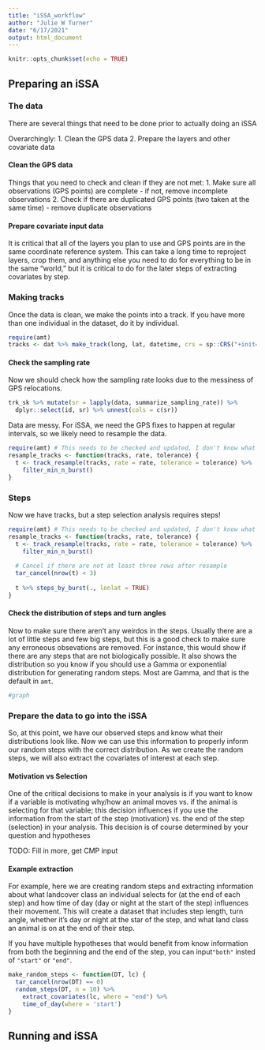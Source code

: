 ```yaml
---
title: "iSSA_workflow"
author: "Julie W Turner"
date: "6/17/2021"
output: html_document
---
```


```r
knitr::opts_chunk$set(echo = TRUE)
```

## Preparing an iSSA

### The data

There are several things that need to be done prior to actually doing an iSSA

Overarchingly:
1. Clean the GPS data
2. Prepare the layers and other covariate data

#### Clean the GPS data

Things that you need to check and clean if they are not met:
1. Make sure all observations (GPS points) are complete
 - if not, remove incomplete observations
2. Check if there are duplicated GPS points (two taken at the same time)
 - remove duplicate observations

#### Prepare covariate input data

It is critical that all of the layers you plan to use and GPS points are in the same coordinate reference system. This can take a long time to reproject layers, crop them, and anything else you need to do for everything to be in the same "world," but it is critical to do for the later steps of extracting covariates by step.

### Making tracks

Once the data is clean, we make the points into a track. If you have more than one individual in the dataset, do it by individual.

```r
require(amt)
tracks <- dat %>% make_track(long, lat, datetime, crs = sp::CRS("+init=epsg:4326"), id = id)
```

#### Check the sampling rate

Now we should check how the sampling rate looks due to the messiness of GPS relocations.

```r
trk_sk %>% mutate(sr = lapply(data, summarize_sampling_rate)) %>%
  dplyr::select(id, sr) %>% unnest(cols = c(sr))
```

Data are messy. For iSSA, we need the GPS fixes to happen at regular intervals, so we likely need to resample the data.

```r
require(amt) # This needs to be checked and updated, I don't know what I'm doing
resample_tracks <- function(tracks, rate, tolerance) {
  t <- track_resample(tracks, rate = rate, tolerance = tolerance) %>%
    filter_min_n_burst()
}
```


### Steps

Now we have tracks, but a step selection analysis requires steps!

```r
require(amt) # This needs to be checked and updated, I don't know what I'm doing
resample_tracks <- function(tracks, rate, tolerance) {
  t <- track_resample(tracks, rate = rate, tolerance = tolerance) %>%
    filter_min_n_burst()
  
  # Cancel if there are not at least three rows after resample
  tar_cancel(nrow(t) < 3)
  
  t %>% steps_by_burst(., lonlat = TRUE)  
}
```

#### Check the distribution of steps and turn angles

Now to make sure there aren't any weirdos in the steps.  Usually there are a lot of little steps and few big steps, but this is a good check to make sure any erroneous obsevations are removed. For instance, this would show if there are any steps that are not biologically possible. It also shows the distribution so you know if you should use a Gamma or exponential distribution for generating random steps. Most are Gamma, and that is the default in `amt`.

```r
#graph
```


### Prepare the data to go into the iSSA

So, at this point, we have our observed steps and know what their distributions look like. Now we can use this information to properly inform our random steps with the correct distribution. As we create the random steps, we will also extract the covariates of interest at each step. 

#### Motivation vs Selection

One of the critical decisions to make in your analysis is if you want to know if a variable is motivating why/how an animal moves vs. if the animal is selecting for that variable; this decision influences if you use the information from the start of the step (motivation) vs. the end of the step (selection) in your analysis. This decision is of course determined by your question and hypotheses 

TODO: Fill in more, get CMP input

#### Example extraction

For example, here we are creating random steps and extracting information about what landcover class an individual selects for (at the end of each step) and how time of day (day or night at the start of the step) influences their movement. This will create a dataset that includes step length, turn angle, whether it's day or night at the star of the step, and what land class an animal is on at the end of their step.

If you have multiple hypotheses that would benefit from know information from both the beginning and the end of the step, you can input`"both"` insted of `"start"` or `"end"`.

```r
make_random_steps <- function(DT, lc) {
  tar_cancel(nrow(DT) == 0)
  random_steps(DT, n = 10) %>%
    extract_covariates(lc, where = "end") %>%
    time_of_day(where = 'start')
}
```


## Running and iSSA

